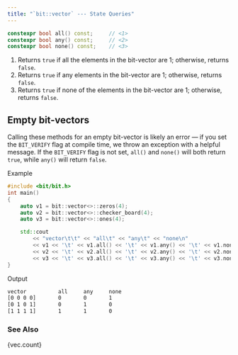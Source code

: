 ```yaml
---
title: "`bit::vector` --- State Queries"
---
```


```cpp
constexpr bool all() const;     // <1>
constexpr bool any() const;     // <2>
constexpr bool none() const;    // <3>
```
1. Returns `true` if all the elements in the bit-vector are 1; otherwise, returns `false`.
2. Returns `true` if any elements in the bit-vector are 1; otherwise, returns `false`.
3. Returns `true` if none of the elements in the bit-vector are 1; otherwise, returns `false`.

::: {.callout-caution}
# Empty bit-vectors
Calling these methods for an empty bit-vector is likely an error --- if you set the `BIT_VERIFY` flag at compile time, we throw an exception with a helpful message.
If the `BIT_VERIFY` flag is not set, `all()` and `none()` will both return `true`, while `any()` will return `false`.
:::

[Example]{.bt}

```cpp
#include <bit/bit.h>
int main()
{
    auto v1 = bit::vector<>::zeros(4);
    auto v2 = bit::vector<>::checker_board(4);
    auto v3 = bit::vector<>::ones(4);

    std::cout
        << "vector\t\t" << "all\t" << "any\t" << "none\n"
        << v1 << '\t' << v1.all() << '\t' << v1.any() << '\t' << v1.none() << '\n'
        << v2 << '\t' << v2.all() << '\t' << v2.any() << '\t' << v2.none() << '\n'
        << v3 << '\t' << v3.all() << '\t' << v3.any() << '\t' << v3.none() << '\n';
}
```

[Output]{.bt}
```bash
vector          all     any     none
[0 0 0 0]       0       0       1
[0 1 0 1]       0       1       0
[1 1 1 1]       1       1       0
```

### See Also
{vec.count}
